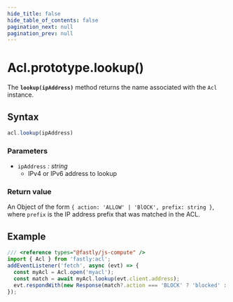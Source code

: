 ```yaml
---
hide_title: false
hide_table_of_contents: false
pagination_next: null
pagination_prev: null
---
```


# Acl.prototype.lookup()

The **`lookup(ipAddress)`** method returns the name associated with the `Acl` instance.

## Syntax

```js
acl.lookup(ipAddress)
```

### Parameters

- `ipAddress` _: string_
  - IPv4 or IPv6 address to lookup

### Return value

An Object of the form `{ action: 'ALLOW' | 'BlOCK', prefix: string }`, where `prefix` is the IP
address prefix that was matched in the ACL.

## Example

```js
/// <reference types="@fastly/js-compute" />
import { Acl } from 'fastly:acl';
addEventListener('fetch', async (evt) => {
  const myAcl = Acl.open('myacl');
  const match = await myAcl.lookup(evt.client.address);
  evt.respondWith(new Response(match?.action === 'BLOCK' ? 'blocked' : 'allowed'));
});
```
